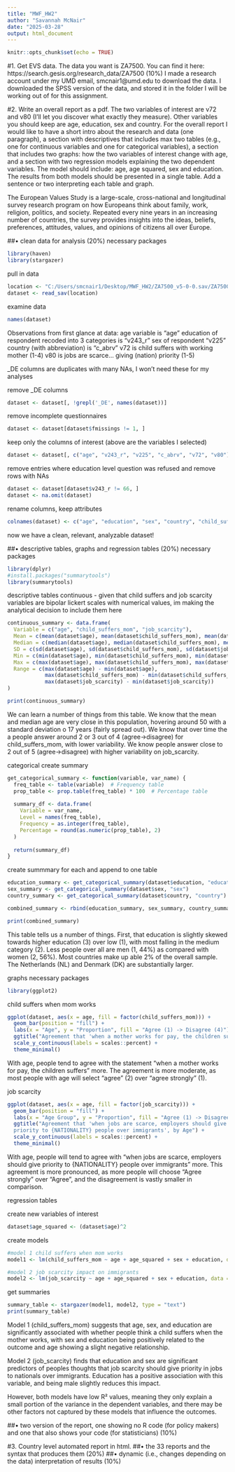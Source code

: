 ```yaml
---
title: "MWF_HW2"
author: "Savannah McNair"
date: "2025-03-28"
output: html_document
---
```


```r
knitr::opts_chunk$set(echo = TRUE)
```

#1. Get EVS data. The data you want is ZA7500. You can find it here: https://search.gesis.org/research_data/ZA7500 (10%)
I made a research account under my UMD email, smcnair1@umd.edu to download the data. I downloaded the SPSS version of the data, and stored it in the folder I will be working out of for this assignment.

#2. Write an overall report as a pdf.
The two variables of interest are v72 and v80 (I’ll let you discover what exactly they measure). Other variables
you should keep are age, education, sex and country. For the overall report I would like to have a short
intro about the research and data (one paragraph), a section with descriptives that includes max two tables
(e.g., one for continuous variables and one for categorical variables), a section that includes two graphs: how
the two variables of interest change with age, and a section with two regression models explaining the two
dependent variables. The model should include: age, age squared, sex and education. The results from both
models should be presented in a single table. Add a sentence or two interpreting each table and graph.

The European Values Study is a large-scale, cross-national and longitudinal survey research program on how Europeans think about family, work, religion, politics, and society. Repeated every nine years in an increasing number of countries, the survey provides insights into the ideas, beliefs, preferences, attitudes, values, and opinions of citizens all over Europe.

##• clean data for analysis (20%)
necessary packages
```r
library(haven)
library(stargazer)
```

pull in data 
```r
location <- "C:/Users/smcnair1/Desktop/MWF_HW2/ZA7500_v5-0-0.sav/ZA7500_v5-0-0.sav"
dataset <- read_sav(location)
```

examine data 
```r
names(dataset)
```

Observations from first glance at data:
age variable is "age"
education of respondent recoded into 3 categories is "v243_r"
sex of respondent "v225"
country (with abbreviation) is "c_abrv"
v72 is child suffers with working mother (1-4)
v80 is jobs are scarce... giving (nation) priority (1-5)

_DE columns are duplicates with many NAs, I won't need these for my analyses

remove _DE columns
```r
dataset <- dataset[, !grepl('_DE', names(dataset))]
```

remove incomplete questionnaires
```r
dataset <- dataset[dataset$fmissings != 1, ]
```

keep only the columns of interest (above are the variables I selected)
```r
dataset <- dataset[, c("age", "v243_r", "v225", "c_abrv", "v72", "v80")]
```

remove entries where education level question was refused and remove rows with NAs
```r
dataset <- dataset[dataset$v243_r != 66, ]
dataset <- na.omit(dataset)
```

rename columns, keep attributes
```r
colnames(dataset) <- c("age", "education", "sex", "country", "child_suffers_mom", "job_scarcity")
```

now we have a clean, relevant, analyzable dataset!

##• descriptive tables, graphs and regression tables (20%)
necessary packages
```r
library(dplyr)
#install.packages("summarytools")
library(summarytools)
```

descriptive tables
continuous - given that child suffers and job scarcity variables are bipolar lickert scales with numerical values, im making the analytical decision to include them here
```r
continuous_summary <- data.frame(
  Variable = c("age", "child_suffers_mom", "job_scarcity"),
  Mean = c(mean(dataset$age), mean(dataset$child_suffers_mom), mean(dataset$job_scarcity)),
  Median = c(median(dataset$age), median(dataset$child_suffers_mom), median(dataset$job_scarcity)),
  SD = c(sd(dataset$age), sd(dataset$child_suffers_mom), sd(dataset$job_scarcity)),
  Min = c(min(dataset$age), min(dataset$child_suffers_mom), min(dataset$job_scarcity)),
  Max = c(max(dataset$age), max(dataset$child_suffers_mom), max(dataset$job_scarcity)),
  Range = c(max(dataset$age) - min(dataset$age), 
            max(dataset$child_suffers_mom) - min(dataset$child_suffers_mom),
            max(dataset$job_scarcity) - min(dataset$job_scarcity))
)
```
```r
print(continuous_summary)
```
We can learn a number of things from this table. We know that the mean and median age are very close in this population, hovering around 50 with a standard deviation o 17 years (fairly spread out). We know that over time the a people answer around 2 or 3 out of 4 (agree->disagree) for child_suffers_mom, with lower variability. We know people answer close to 2 out of 5 (agree->disagree) with higher variability on job_scarcity. 

categorical 
create summary
```r
get_categorical_summary <- function(variable, var_name) {
  freq_table <- table(variable)  # Frequency table
  prop_table <- prop.table(freq_table) * 100  # Percentage table
  
  summary_df <- data.frame(
    Variable = var_name,
    Level = names(freq_table),
    Frequency = as.integer(freq_table),
    Percentage = round(as.numeric(prop_table), 2)
  )
  
  return(summary_df)
}
```

create summmary for each and append to one table
```r
education_summary <- get_categorical_summary(dataset$education, "education")
sex_summary <- get_categorical_summary(dataset$sex, "sex")
country_summary <- get_categorical_summary(dataset$country, "country")

combined_summary <- rbind(education_summary, sex_summary, country_summary)

print(combined_summary)
```

This table tells us a number of things. First, that education is slightly skewed towards higher education (3) over low (1), with most falling in the medium category (2). Less people over all are men (1, 44%) as compared with women (2, 56%). Most countries make up able 2% of the overall sample. The Netherlands (NL) and Denmark (DK) are substantially larger.

graphs
necessary packages
```r
library(ggplot2)
```

child suffers when mom works
```r
ggplot(dataset, aes(x = age, fill = factor(child_suffers_mom))) +
  geom_bar(position = "fill") +
  labs(x = "Age", y = "Proportion", fill = "Agree (1) -> Disagree (4)") +
  ggtitle("Agreement that 'when a mother works for pay, the children suffers', by Age") +
  scale_y_continuous(labels = scales::percent) +  
  theme_minimal()
```
With age, people tend to agree with the statement "when a mother works for pay, the children suffers" more. The agreement is more moderate, as most people with age will select "agree" (2) over "agree strongly" (1).

job scarcity
```r
ggplot(dataset, aes(x = age, fill = factor(job_scarcity))) +
  geom_bar(position = "fill") +
  labs(x = "Age Group", y = "Proportion", fill = "Agree (1) -> Disagree (5)") +
  ggtitle("Agreement that 'when jobs are scarce, employers should give 
  priority to {NATIONALITY} people over immigrants', by Age") +
  scale_y_continuous(labels = scales::percent) +
  theme_minimal()
```
With age, people will tend to agree with "when jobs are scarce, employers should give priority to {NATIONALITY} people over immigrants" more. This agreement is more pronounced, as more people will choose "Agree strongly" over "Agree", and the disagreement is vastly smaller in comparison.

regression tables

create new variables of interest
```r
dataset$age_squared <- (dataset$age)^2
```

create models
```r
#model 1 child suffers when mom works
model1 <- lm(child_suffers_mom ~ age + age_squared + sex + education, data = dataset)

#model 2 job scarcity impact on immigrants
model2 <- lm(job_scarcity ~ age + age_squared + sex + education, data = dataset)
```

get summaries
```r
summary_table <- stargazer(model1, model2, type = "text")
print(summary_table)
```
Model 1 (child_suffers_mom) suggests that age, sex, and education are significantly associated with whether people think a child suffers when the mother works, with sex and education being positively related to the outcome and age showing a slight negative relationship.

Model 2 (job_scarcity) finds that education and sex are significant predictors of peoples thoughts that job scarcity should give priority in jobs to nationals over immigrants. Education has a positive association with this variable, and being male slightly reduces this impact.

However, both models have low R² values, meaning they only explain a small portion of the variance in the dependent variables, and there may be other factors not captured by these models that influence the outcomes.

##• two version of the report, one showing no R code (for policy makers) and one that also shows your code (for statisticians) (10%)

#3. Country level automated report in html.
##• the 33 reports and the syntax that produces them (20%)
##• dynamic (i.e., changes depending on the data) interpretation of results (10%)